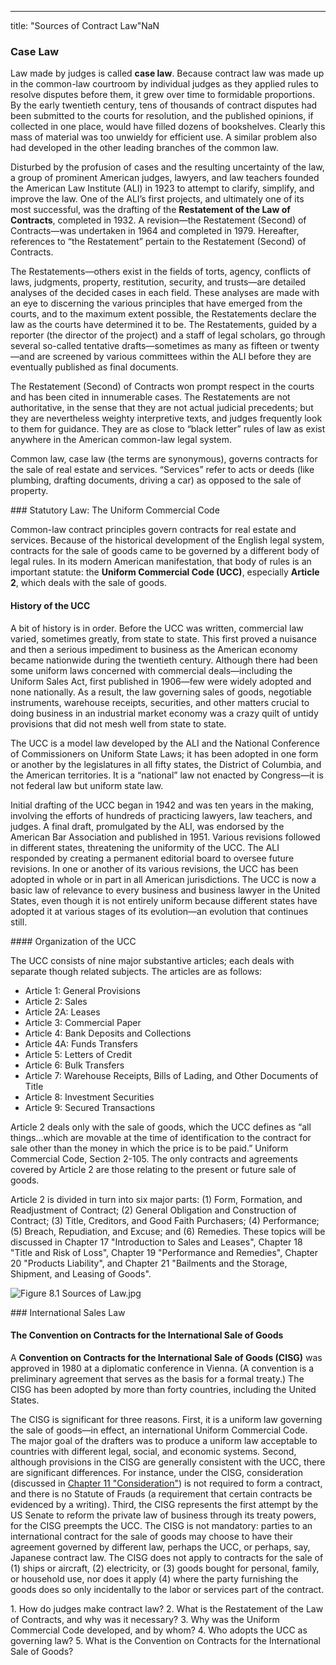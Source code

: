 ---
title: "Sources of Contract Law"NaN<div className="content-chunk" data-subsection-id = "Case-Law-33t">
### Case Law

Law made by judges is called **case law**. Because contract law was made up in the common-law courtroom by individual judges as they applied rules to resolve disputes before them, it grew over time to formidable proportions. By the early twentieth century, tens of thousands of contract disputes had been submitted to the courts for resolution, and the published opinions, if collected in one place, would have filled dozens of bookshelves. Clearly this mass of material was too unwieldy for efficient use. A similar problem also had developed in the other leading branches of the common law.

Disturbed by the profusion of cases and the resulting uncertainty of the law, a group of prominent American judges, lawyers, and law teachers founded the American Law Institute (ALI) in 1923 to attempt to clarify, simplify, and improve the law. One of the ALI’s first projects, and ultimately one of its most successful, was the drafting of the **Restatement of the Law of Contracts**, completed in 1932. A revision—the Restatement (Second) of Contracts—was undertaken in 1964 and completed in 1979. Hereafter, references to “the Restatement” pertain to the Restatement (Second) of Contracts.

The Restatements—others exist in the fields of torts, agency, conflicts of laws, judgments, property, restitution, security, and trusts—are detailed analyses of the decided cases in each field. These analyses are made with an eye to discerning the various principles that have emerged from the courts, and to the maximum extent possible, the Restatements declare the law as the courts have determined it to be. The Restatements, guided by a reporter (the director of the project) and a staff of legal scholars, go through several so-called tentative drafts—sometimes as many as fifteen or twenty—and are screened by various committees within the ALI before they are eventually published as final documents.

The Restatement (Second) of Contracts won prompt respect in the courts and has been cited in innumerable cases. The Restatements are not authoritative, in the sense that they are not actual judicial precedents; but they are nevertheless weighty interpretive texts, and judges frequently look to them for guidance. They are as close to “black letter” rules of law as exist anywhere in the American common-law legal system.

Common law, case law (the terms are synonymous), governs contracts for the sale of real estate and services. “Services” refer to acts or deeds (like plumbing, drafting documents, driving a car) as opposed to the sale of property.
</div>
<div className="content-chunk" data-subsection-id = "Statutory-Law:-The-Uniform-Commercial-Code-History-of-the-UCC-32t">
### Statutory Law: The Uniform Commercial Code

Common-law contract principles govern contracts for real estate and services. Because of the historical development of the English legal system, contracts for the sale of goods came to be governed by a different body of legal rules. In its modern American manifestation, that body of rules is an important statute: the **Uniform Commercial Code (UCC)**, especially **Article 2**, which deals with the sale of goods.

#### **History of the UCC**

A bit of history is in order. Before the UCC was written, commercial law varied, sometimes greatly, from state to state. This first proved a nuisance and then a serious impediment to business as the American economy became nationwide during the twentieth century. Although there had been some uniform laws concerned with commercial deals—including the Uniform Sales Act, first published in 1906—few were widely adopted and none nationally. As a result, the law governing sales of goods, negotiable instruments, warehouse receipts, securities, and other matters crucial to doing business in an industrial market economy was a crazy quilt of untidy provisions that did not mesh well from state to state.

The UCC is a model law developed by the ALI and the National Conference of Commissioners on Uniform State Laws; it has been adopted in one form or another by the legislatures in all fifty states, the District of Columbia, and the American territories. It is a “national” law not enacted by Congress—it is not federal law but uniform state law.

Initial drafting of the UCC began in 1942 and was ten years in the making, involving the efforts of hundreds of practicing lawyers, law teachers, and judges. A final draft, promulgated by the ALI, was endorsed by the American Bar Association and published in 1951. Various revisions followed in different states, threatening the uniformity of the UCC. The ALI responded by creating a permanent editorial board to oversee future revisions. In one or another of its various revisions, the UCC has been adopted in whole or in part in all American jurisdictions. The UCC is now a basic law of relevance to every business and business lawyer in the United States, even though it is not entirely uniform because different states have adopted it at various stages of its evolution—an evolution that continues still.
</div>
<div className="content-chunk" data-subsection-id = "Statutory-Law:-The-Uniform-Commercial-Code-Organization-of-the-UCC-31t">
#### Organization of the UCC

The UCC consists of nine major substantive articles; each deals with separate though related subjects. The articles are as follows:

* Article 1: General Provisions
* Article 2: Sales
* Article 2A: Leases
* Article 3: Commercial Paper
* Article 4: Bank Deposits and Collections
* Article 4A: Funds Transfers
* Article 5: Letters of Credit
* Article 6: Bulk Transfers
* Article 7: Warehouse Receipts, Bills of Lading, and Other Documents of Title
* Article 8: Investment Securities
* Article 9: Secured Transactions

Article 2 deals only with the sale of goods, which the UCC defines as “all things…which are movable at the time of identification to the contract for sale other than the money in which the price is to be paid.” Uniform Commercial Code, Section 2-105. The only contracts and agreements covered by Article 2 are those relating to the present or future sale of goods.

Article 2 is divided in turn into six major parts: (1) Form, Formation, and Readjustment of Contract; (2) General Obligation and Construction of Contract; (3) Title, Creditors, and Good Faith Purchasers; (4) Performance; (5) Breach, Repudiation, and Excuse; and (6) Remedies. These topics will be discussed in Chapter 17 "Introduction to Sales and Leases", Chapter 18 "Title and Risk of Loss", Chapter 19 "Performance and Remedies", Chapter 20 "Products Liability", and Chapter 21 "Bailments and the Storage, Shipment, and Leasing of Goods".

![Figure 8.1 Sources of Law.jpg](https://nbjrajrmujlgxmcvqsge.supabase.co/storage/v1/object/public/strapi/files/Figure%208.1%20Sources%20of%20Law.jpg-da659bababa788c393379d04911e90ea.jpg)
</div>
<div className="content-chunk" data-subsection-id = "International-Sales-Law-34t">
### International Sales Law

#### The Convention on Contracts for the International Sale of Goods

A **Convention on Contracts for the International Sale of Goods (CISG)** was approved in 1980 at a diplomatic conference in Vienna. (A convention is a preliminary agreement that serves as the basis for a formal treaty.) The CISG has been adopted by more than forty countries, including the United States.

The CISG is significant for three reasons. First, it is a uniform law governing the sale of goods—in effect, an international Uniform Commercial Code. The major goal of the drafters was to produce a uniform law acceptable to countries with different legal, social, and economic systems. Second, although provisions in the CISG are generally consistent with the UCC, there are significant differences. For instance, under the CISG, consideration (discussed in [Chapter 11 "Consideration"](https://saylordotorg.github.io/text_business-law-and-the-legal-environment-v1.0-a/mayer_1.0-ch11#mayer_1.0-ch11)) is not required to form a contract, and there is no Statute of Frauds (a requirement that certain contracts be evidenced by a writing). Third, the CISG represents the first attempt by the US Senate to reform the private law of business through its treaty powers, for the CISG preempts the UCC. The CISG is not mandatory: parties to an international contract for the sale of goods may choose to have their agreement governed by different law, perhaps the UCC, or perhaps, say, Japanese contract law. The CISG does not apply to contracts for the sale of (1) ships or aircraft, (2) electricity, or (3) goods bought for personal, family, or household use, nor does it apply (4) where the party furnishing the goods does so only incidentally to the labor or services part of the contract.

<Callout>1\. How do judges make contract law? 2. What is the Restatement of the Law of Contracts, and why was it necessary? 3. Why was the Uniform Commercial Code developed, and by whom? 4. Who adopts the UCC as governing law? 5. What is the Convention on Contracts for the International Sale of Goods?</Callout>
</div>
